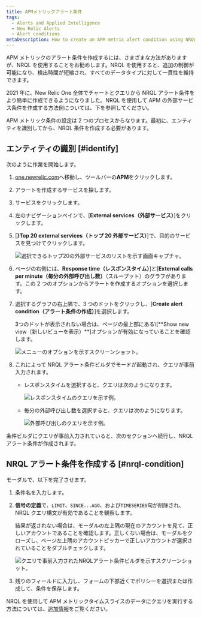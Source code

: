 ```yaml
---
title: APMメトリックアラート条件
tags:
  - Alerts and Applied Intelligence
  - New Relic Alerts
  - Alert conditions
metaDescription: How to create an APM metric alert condition using NRQL.
---
```


APM メトリックのアラート条件を作成するには、さまざまな方法がありますが、NRQL を使用することをお勧めします。NRQL を使用すると、追加の制御が可能になり、検出時間が短縮され、すべてのデータタイプに対して一貫性を維持できます。

2021 年に、New Relic One 全体でチャートとクエリから NRQL アラート条件をより簡単に作成できるようになりました。NRQL を使用して APM の外部サービス条件を作成する方法例については、下を参照してください。

APM メトリック条件の設定は 2 つのプロセスからなります。最初に、エンティティを識別してから、NRQL 条件を作成する必要があります。

## エンティティの識別 [#identify]

次のように作業を開始します。

1. [one.newrelic.com](https://one.newrelic.com)へ移動し、ツールバーの**APM**をクリックします。

2. アラートを作成するサービスを探します。

3. サービスをクリックします。

4. 左のナビゲーションペインで、\[**External services（外部サービス）**]をクリックします。

5. \[**}Top 20 external services（トップ 20 外部サービス）**]で、目的のサービスを見つけてクリックします。

   ![選択できるトップ20の外部サービスのリストを示す画面キャプチャ。](src/images/top-twenty-2.png 'top-twenty.png')

6. ページの右側には、**Response time（レスポンスタイム）**]と\[**External calls per minute（毎分の外部呼び出し数）**（スループット）のグラフがあります。この 2 つのオプションからアラートを作成するオプションを選択します。

7. 選択するグラフの右上隅で、3 つのドットをクリックし、\[**Create alert condition（アラート条件の作成）**]を選択します。

   <Callout variant="tip">
     3つのドットが表示されない場合は、ページの最上部にある\[**Show new
     view（新しいビューを表示）**]オプションが有効になっていることを確認します。
   </Callout>

   ![メニューのオプションを示すスクリーンショット。](src/images/external_service_graph_2.png 'external_service_graph.png')

8. これによって NRQL アラート条件ビルダでモードが起動され、クエリが事前入力されます。

   - レスポンスタイムを選択すると、クエリは次のようになります。

     ![レスポンスタイムのクエリを示す例。](src/images/response_time_query.png 'response_time_query.png')

   - 毎分の外部呼び出し数を選択すると、クエリは次のようになります。

     ![外部呼び出しのクエリを示す例。](src/images/external-calls-query.png 'external-calls-query.png')

条件ビルダにクエリが事前入力されていると、次のセクションへ続行し、NRQL アラート条件が作成されます。

## NRQL アラート条件を作成する [#nrql-condition]

モーダルで、以下を完了させます。

1. 条件名を入力します。

2. **信号の定義**で、`LIMIT`、`SINCE...AGO`、および`TIMESERIES`句が削除され、NRQL クエリ構文が有効であることを観察します。

   <Callout variant="tip">
     結果が返されない場合は、モーダルの左上隅の現在のアカウントを見て、正しいアカウントであることを確認します。正しくない場合は、モーダルをクローズし、ページ左上隅のアカウントピッカーで正しいアカウントが選択されていることをダブルチェックします。
   </Callout>

   ![クエリで事前入力されたNRQLアラート条件ビルダを示すスクリーンショット。](src/images/nrql_condition_builder_modal.png 'nrql_condition_builder_modal.png')

3. 残りのフィールドに入力し、フォームの下部近くでポリシーを選択または作成して、条件を保存します。

NRQL を使用して APM メトリックタイムスライスのデータにクエリを実行する方法については、[追加情報](/docs/query-your-data/nrql-new-relic-query-language/nrql-query-tutorials/query-apm-metric-timeslice-data-nrql#timeslice-conversion)をご覧ください。
